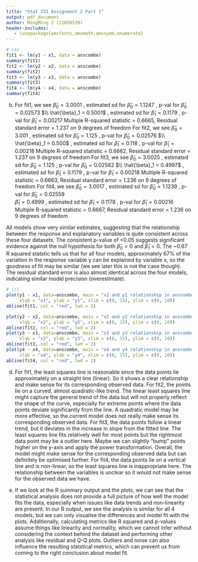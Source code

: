 ```yaml
---
title: "Stat 331 Assignment 2 Part 1"
output: pdf_document
author: MingMing Z (21058539)
header-includes:
   - \usepackage{amsfonts,amsmath,amssymb,enumerate}
---
```


```r
# (a)
fit1 <- lm(y1 ~ x1, data = anscombe)
summary(fit1)
fit2 <- lm(y2 ~ x2, data = anscombe)
summary(fit2)
fit3 <- lm(y3 ~ x3, data = anscombe)
summary(fit3)
fit4 <- lm(y4 ~ x4, data = anscombe)
summary(fit4)
```

(b) For fit1, we see $\hat{\beta}_0 = 3.0001$ , estimated sd for $\hat{\beta}_0 = 1.1247$ , p-val for $\hat{\beta}_0 = 0.02573$ 
$\\ \hat{\beta}_1 = 0.5001$ , estimated sd for $\hat{\beta}_1 =  0.1179$ , p-val for $\hat{\beta}_1 = 0.00217$ 
\newline Multiple R-squared statistic = 0.6665, Residual standard error = 1.237 on 9 degrees of freedom
\newline
\newline For fit2, we see $\hat{\beta}_0 = 3.001$ , estimated sd for $\hat{\beta}_0 = 1.125$ , p-val for $\hat{\beta}_0 = 0.02576$ 
$\\ \hat{\beta}_1 = 0.500$ , estimated sd for $\hat{\beta}_1 =  0.118$ , p-val for $\hat{\beta}_1 = 0.00218$
\newline Multiple R-squared statistic = 0.6662, Residual standard error = 1.237 on 9 degrees of freedom
\newline
\newline For fit3, we see $\hat{\beta}_0 = 3.0025$ , estimated sd for $\hat{\beta}_0 = 1.125$ , p-val for $\hat{\beta}_0 = 0.02562$
$\\ \hat{\beta}_1 = 0.4997$ , estimated sd for $\hat{\beta}_1 =  0.1179$ , p-val for $\hat{\beta}_1 = 0.00218$
\newline Multiple R-squared statistic = 0.6663, Residual standard error = 1.236 on 9 degrees of freedom
\newline
\newline For fit4, we see $\hat{\beta}_0 = 3.0017$ , estimated sd for $\hat{\beta}_0 = 1.1239$ , p-val for $\hat{\beta}_0 = 0.02559$  
$\hat{\beta}_1 = 0.4999$ , estimated sd for $\hat{\beta}_1 =  0.1178$ , p-val for $\hat{\beta}_1 = 0.00216$
\newline Multiple R-squared statistic = 0.6667, Residual standard error = 1.236 on 9 degrees of freedom

All models show very similar estimates, suggesting that the relationship between the response and explanatory variables is quite consistent across these four datasets. The consistent p-value of <0.05 suggests significant evidence against the null hypothesis for both $\hat{\beta}_0 = 0$ and $\hat{\beta}_1 = 0$. The ~0.67 R squared statstic tells us that for all four models, approximately 67% of the variation in the response variable y can be explained by variable x, so the goodness of fit may be similar (we see later this is not the case though). The residual standard error is also almost identical across the four models, indicating similar model precision (overestimate).



```r
# (c)
plot(y1 ~ x1, data=anscombe, main = "x1 and y1 relationship in anscombe dataset", 
     xlab = "x1", ylab = "y1", xlim = c(0, 15), ylim = c(0, 10))
abline(fit1, col = "red", lwd = 2)
```
\newpage
```r
plot(y2 ~ x2, data=anscombe, main = "x2 and y2 relationship in anscombe dataset", 
     xlab = "x2", ylab = "y2", xlim = c(0, 15), ylim = c(0, 10))
abline(fit2, col = "red", lwd = 2)
plot(y3 ~ x3, data=anscombe, main = "x3 and y3 relationship in anscombe dataset", 
     xlab = "x3", ylab = "y3", xlim = c(0, 15), ylim = c(0, 10))
abline(fit3, col = "red", lwd = 2)
plot(y4 ~ x4, data=anscombe, main = "x4 and y4 relationship in anscombe dataset", 
     xlab = "x4", ylab = "y4", xlim = c(0, 15), ylim = c(0, 10))
abline(fit4, col = "red", lwd = 2)
```
(d) For fit1, the least squares line is reasonable since the data points lie approximately on a straight line (linear). So it shows a clear relationship and make sense for its corresponding observed data.
\newline
\newline For fit2, the points lie on a curved, almost quadratic-like trend. The linear least squares line might capture the general trend of the data but will not properly reflect the shape of the curve, especially for extreme points where the data points deviate significantly from the line. A quadratic model may be more effective, so the current model does not really make sense its corresponding observed data.
\newline
\newline For fit3, the data points follow a linear trend, but it deviates in the increase in slope from the fitted line. The least squares line fits relatively well for most points but the rightmost data point may be a outlier here. Maybe we can slightly "bump" points higher on the y-axis and apply the power transformation. Overall, the model might make sense for the corresponding observed data but can definitely be optimised further.
\newline
\newline For fit4, the data points lie on a vertical line and is non-linear, so the least squares line is inappropriate here. The relationship between the variables is unclear so it would not make sense for the observed data we have.

(e) If we look at the R summary output and the plots, we can see that the statistical analysis does not provide a full picture of how well the model fits the data, especially when issues like data trends and non-linearity are present. In our R output, we see the analysis is similar for all 4 models, but we can only visualise the differences and model fit with the plots. Additionally, calculating metrics like R squared and p-values assume things like linearity and normality, which we cannot infer without considering the context behind the dataset and performing other analysis like residual and Q-Q plots. Outliers and noise can also influence the resulting statstical metrics, which can prevent us from coming to the right conclusion about model fit.